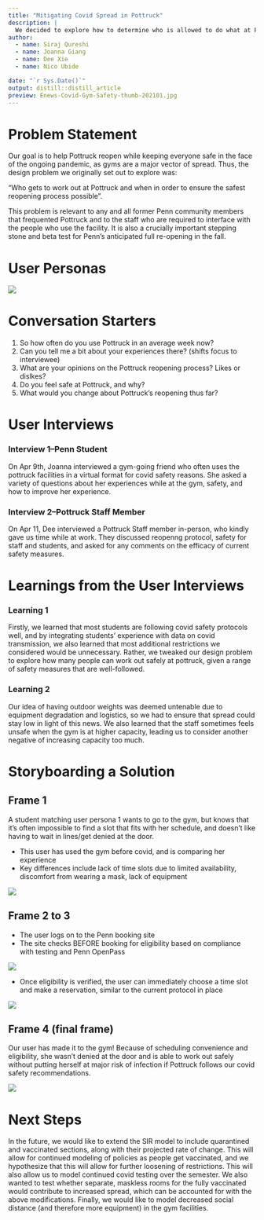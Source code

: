 ```yaml
---
title: "Mitigating Covid Spread in Pottruck"
description: |
  We decided to explore how to determine who is allowed to do what at Pottruck in order to keep students as safe as possible while allowing them to use facilities.
author:
  - name: Siraj Qureshi
  - name: Joanna Giang
  - name: Dee Xie
  - name: Nico Ubide 

date: "`r Sys.Date()`"
output: distill::distill_article
preview: Enews-Covid-Gym-Safety-thumb-202101.jpg
---
```


# Problem Statement


Our goal is to help Pottruck reopen while keeping everyone safe in the face of the ongoing pandemic, as gyms are a major vector of spread. Thus, the design problem we originally set out to explore was:

“Who gets to work out at Pottruck and when in order to ensure the safest reopening process possible”.

This problem is relevant to any and all former Penn community members that frequented Pottruck and to the staff who are required to interface with the people who use the facility. It is also a crucially important stepping stone and beta test for Penn’s anticipated full re-opening in the fall.

# User Personas



![](UserPersonas.png)



# Conversation Starters

1. So how often do you use Pottruck in an average week now?
2. Can you tell me a bit about your experiences there? (shifts focus to interviewee)
3. What are your opinions on the Pottruck reopening process? Likes or dislkes?
4. Do you feel safe at Pottruck, and why?
5. What would you change about Pottruck's reopening thus far?

# User Interviews

### Interview 1--Penn Student

On Apr 9th, Joanna interviewed a gym-going friend who often uses the pottruck facilities in a virtual format for covid safety reasons. She asked a variety of questions about her experiences while at the gym, safety, and how to improve her experience.
 

### Interview 2--Pottruck Staff Member

On Apr 11, Dee interviewed a Pottruck Staff member in-person, who kindly gave us time while at work. They discussed reopenng protocol, safety for staff and students, and asked for any comments on the efficacy of current safety measures.




# Learnings from the User Interviews

### Learning 1

Firstly, we learned that most students are following covid safety protocols well, and by integrating students' experience with data on covid transmission, we also learned that most additional restrictions we considered would be unnecessary. Rather, we tweaked our design problem to explore how many people can work out safely at pottruck, given a range of safety measures that are well-followed.

### Learning 2 

Our idea of having outdoor weights was deemed untenable due to equipment degradation and logistics, so we had to ensure that spread could stay low in light of this news. We also learned that the staff sometimes feels unsafe when the gym is at higher capacity, leading us to consider another negative of increasing capacity too much.


 

# Storyboarding a Solution

## Frame 1

A student matching user persona 1 wants to go to the gym, but knows that it's often impossible to find a slot that fits with her schedule, and doesn't like having to wait in lines/get denied at the door.

- This user has used the gym before covid, and is comparing her experience
- Key differences include lack of time slots due to limited availability, discomfort from wearing a mask, lack of equipment


![](storyboard user 1.png)




## Frame 2 to 3



- The user logs on to the Penn booking site
- The site checks BEFORE booking for eligibility based on compliance with testing and Penn OpenPass

![](storyboard user 2.png)

- Once eligibility is verified, the user can immediately choose a time slot and make a reservation, similar to the current protocol in place

![](storyboard user 3.png)

## Frame 4 (final frame)

Our user has made it to the gym! Because of scheduling convenience and eligibility, she wasn't denied at the door and is able to work out safely without putting herself at major risk of infection if Pottruck follows our covid safety recommendations.

![](storyboard user 4.png)


# Next Steps

In the future, we would like to extend the SIR model to include quarantined and vaccinated sections, along with their projected rate of change. This will allow for continued modeling of policies as people get vaccinated, and we hypothesize that this will allow for further loosening of restrictions. This will also allow us to model continued covid testing over the semester. We also wanted to test whether separate, maskless rooms for the fully vaccinated would contribute to increased spread, which can be accounted for with the above modifications. Finally, we would like to model decreased social distance (and therefore more equipment) in the gym facilities.
